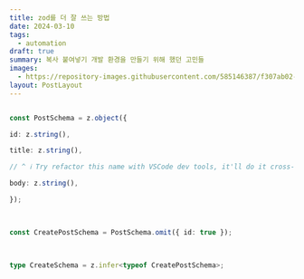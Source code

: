 ```yaml
---
title: zod를 더 잘 쓰는 방법
date: 2024-03-10
tags:
  - automation
draft: true
summary: 복사 붙여넣기 개발 환경을 만들기 위해 했던 고민들
images:
  - https://repository-images.githubusercontent.com/585146387/f307ab02-0c46-439b-84e0-319721662dce
layout: PostLayout
---
```


```example.ts

const PostSchema = z.object({

id: z.string(),

title: z.string(),

// ^ ℹ️ Try refactor this name with VSCode dev tools, it'll do it cross-stack

body: z.string(),

});

  

const CreatePostSchema = PostSchema.omit({ id: true });

  

type CreateSchema = z.infer<typeof CreatePostSchema>;

```


